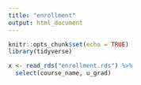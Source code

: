 ```yaml
---
title: "enrollment"
output: html_document
---
```


```r
knitr::opts_chunk$set(echo = TRUE)
library(tidyverse)
```

```r
x <- read_rds("enrollment.rds") %>% 
  select(course_name, u_grad)

```


